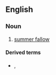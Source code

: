 ==English==

===Noun===
{{en-noun|head=[[summer]]-[[stirring]]|-}}

# [[summer fallow]]

====Derived terms====
* {{l|en|summer-stir}}, {{l|en|summerstir}}<!--verb; back-formation-->